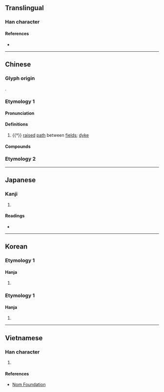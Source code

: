 {{character info}}
==Translingual==

===Han character===
{{Han char|rn=32|rad=土|as=10|sn=13|four=79214|canj=BFQG|ids=⿰月⿱龹土}}

====References====
* {{Han ref|kx=0235.050|dkj=05323|dj=0472.320|hdz=32098.170|uh=584D}}

----

==Chinese==

===Glyph origin===
{{Han etym}}
{{Han compound|朕|土|ls=psc|c1=p|c2=s}}.

===Etymology 1===
{{zh-forms}}

====Pronunciation====
{{zh-pron
|m=chéng
|c=sing4
|md=chìng
|w=3zan,3zen
|w_note=3zan - vernacular (in {{zh-l|*巴塍}}); 3zen - literary
|mc=y
|oc=y
|cat=n
}}

====Definitions====
{{zh-hanzi}}

# {{†}} [[raised]] [[path]] between [[field]]s; [[dyke]]

====Compounds====
{{zh-der|田塍|橫塍}}

===Etymology 2===
{{zh-see|田|v|(''Min'') [[paddy field]]}}

----

==Japanese==

===Kanji===
{{ja-kanji|grade=|rs=土10}}

# {{rfdef|ja|sort=土10}}

====Readings====
* {{ja-readings|on=しょう, じょう|kun=あぜ, くろ, つつ-み}}

----

==Korean==

===Etymology 1===

====Hanja====
{{ko-hanja|밭두둑|승}}

# {{rfdef|ko|sort=土10}}

===Etymology 1===

====Hanja====
{{ko-hanja|밭두둑|증}}

# {{rfdef|ko|sort=土10}}

----

==Vietnamese==

===Han character===
{{vi-readings|reading=thăng|rs=土10}}

# {{rfdef|vi|sort=土10}}

====References====
* [http://nomfoundation.org/common/nom_details.php?codepoint=584d Nom Foundation]